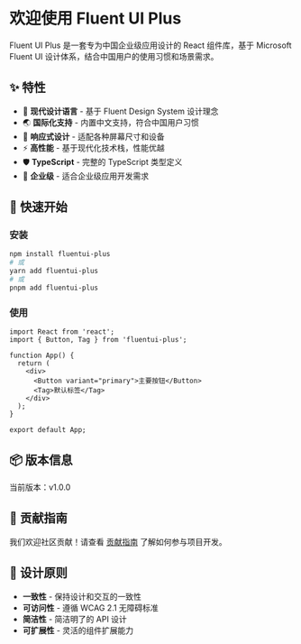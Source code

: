 
<Meta title="欢迎使用/介绍" />

# 欢迎使用 Fluent UI Plus

Fluent UI Plus 是一套专为中国企业级应用设计的 React 组件库，基于 Microsoft Fluent UI 设计体系，结合中国用户的使用习惯和场景需求。

## ✨ 特性

- 🎨 **现代设计语言** - 基于 Fluent Design System 设计理念
- 🌏 **国际化支持** - 内置中文支持，符合中国用户习惯
- 📱 **响应式设计** - 适配各种屏幕尺寸和设备
- ⚡ **高性能** - 基于现代化技术栈，性能优越
- 🛡️ **TypeScript** - 完整的 TypeScript 类型定义
- 🎯 **企业级** - 适合企业级应用开发需求

## 🚀 快速开始

### 安装

```bash
npm install fluentui-plus
# 或
yarn add fluentui-plus
# 或
pnpm add fluentui-plus
```

### 使用

```tsx
import React from 'react';
import { Button, Tag } from 'fluentui-plus';

function App() {
  return (
    <div>
      <Button variant="primary">主要按钮</Button>
      <Tag>默认标签</Tag>
    </div>
  );
}

export default App;
```

## 📦 版本信息

当前版本：v1.0.0

## 🤝 贡献指南

我们欢迎社区贡献！请查看 [贡献指南](https://github.com/your-org/fluentui-plus/blob/main/CONTRIBUTING.md) 了解如何参与项目开发。

## 📖 设计原则

- **一致性** - 保持设计和交互的一致性
- **可访问性** - 遵循 WCAG 2.1 无障碍标准
- **简洁性** - 简洁明了的 API 设计
- **可扩展性** - 灵活的组件扩展能力
